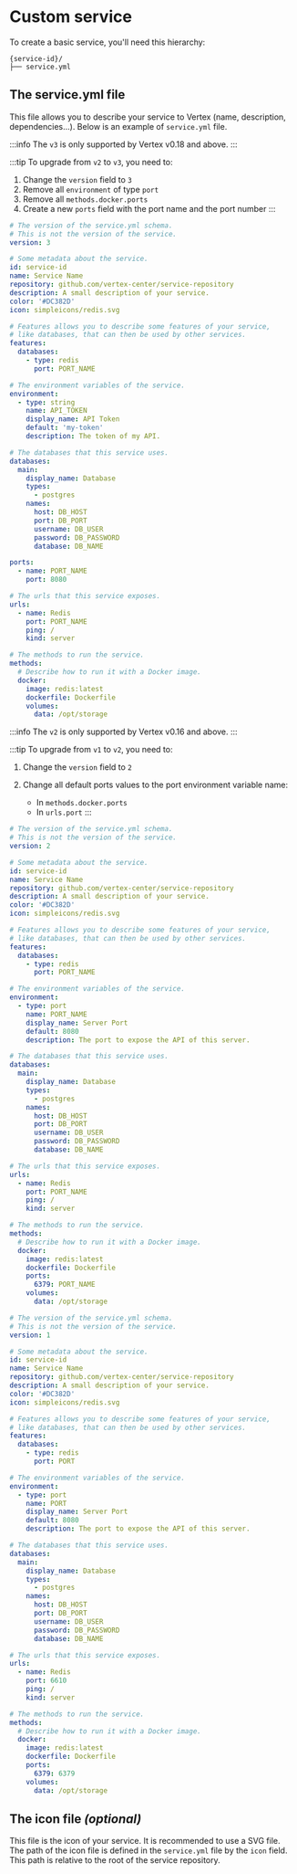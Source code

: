 # Custom service


To create a basic service, you'll need this hierarchy:

```plain
{service-id}/
├── service.yml
```

## The service.yml file

This file allows you to describe your service to Vertex (name, description, dependencies...). Below is an example of `service.yml` file.

<Tabs>

<TabItem value="v3" label="Version 3">

:::info
The `v3` is only supported by Vertex v0.18 and above.
:::

:::tip
To upgrade from `v2` to `v3`, you need to:

1. Change the `version` field to `3`
2. Remove all `environment` of type `port`
3. Remove all `methods.docker.ports`
4. Create a new `ports` field with the port name and the port number
:::

```yaml title="service.yml"
# The version of the service.yml schema.
# This is not the version of the service.
version: 3

# Some metadata about the service.
id: service-id
name: Service Name
repository: github.com/vertex-center/service-repository
description: A small description of your service.
color: '#DC382D'
icon: simpleicons/redis.svg

# Features allows you to describe some features of your service,
# like databases, that can then be used by other services.
features:
  databases:
    - type: redis
      port: PORT_NAME

# The environment variables of the service.
environment:
  - type: string
    name: API_TOKEN
    display_name: API Token
    default: 'my-token'
    description: The token of my API.

# The databases that this service uses.
databases:
  main:
    display_name: Database
    types:
      - postgres
    names:
      host: DB_HOST
      port: DB_PORT
      username: DB_USER
      password: DB_PASSWORD
      database: DB_NAME

ports:
  - name: PORT_NAME
    port: 8080

# The urls that this service exposes.
urls:
  - name: Redis
    port: PORT_NAME
    ping: /
    kind: server

# The methods to run the service.
methods:
  # Describe how to run it with a Docker image.
  docker:
    image: redis:latest
    dockerfile: Dockerfile
    volumes:
      data: /opt/storage
```

</TabItem>

<TabItem value="v2" label="Version 2">

:::info
The `v2` is only supported by Vertex v0.16 and above.
:::

:::tip
To upgrade from `v1` to `v2`, you need to:

1. Change the `version` field to `2`
2. Change all default ports values to the port environment variable name:

    - In `methods.docker.ports`
    - In `urls.port`
:::

```yaml title="service.yml"
# The version of the service.yml schema.
# This is not the version of the service.
version: 2

# Some metadata about the service.
id: service-id
name: Service Name
repository: github.com/vertex-center/service-repository
description: A small description of your service.
color: '#DC382D'
icon: simpleicons/redis.svg

# Features allows you to describe some features of your service,
# like databases, that can then be used by other services.
features:
  databases:
    - type: redis
      port: PORT_NAME

# The environment variables of the service.
environment:
  - type: port
    name: PORT_NAME
    display_name: Server Port
    default: 8080
    description: The port to expose the API of this server.

# The databases that this service uses.
databases:
  main:
    display_name: Database
    types:
      - postgres
    names:
      host: DB_HOST
      port: DB_PORT
      username: DB_USER
      password: DB_PASSWORD
      database: DB_NAME

# The urls that this service exposes.
urls:
  - name: Redis
    port: PORT_NAME
    ping: /
    kind: server

# The methods to run the service.
methods:
  # Describe how to run it with a Docker image.
  docker:
    image: redis:latest
    dockerfile: Dockerfile
    ports:
      6379: PORT_NAME
    volumes:
      data: /opt/storage
```

</TabItem>

<TabItem value="v1" label="Version 1">

```yaml title="service.yml"
# The version of the service.yml schema.
# This is not the version of the service.
version: 1

# Some metadata about the service.
id: service-id
name: Service Name
repository: github.com/vertex-center/service-repository
description: A small description of your service.
color: '#DC382D'
icon: simpleicons/redis.svg

# Features allows you to describe some features of your service,
# like databases, that can then be used by other services.
features:
  databases:
    - type: redis
      port: PORT

# The environment variables of the service.
environment:
  - type: port
    name: PORT
    display_name: Server Port
    default: 8080
    description: The port to expose the API of this server.

# The databases that this service uses.
databases:
  main:
    display_name: Database
    types:
      - postgres
    names:
      host: DB_HOST
      port: DB_PORT
      username: DB_USER
      password: DB_PASSWORD
      database: DB_NAME

# The urls that this service exposes.
urls:
  - name: Redis
    port: 6610
    ping: /
    kind: server

# The methods to run the service.
methods:
  # Describe how to run it with a Docker image.
  docker:
    image: redis:latest
    dockerfile: Dockerfile
    ports:
      6379: 6379
    volumes:
      data: /opt/storage
```

</TabItem>

</Tabs>

## The icon file *(optional)*

This file is the icon of your service. It is recommended to use a SVG file.
The path of the icon file is defined in the `service.yml` file by the `icon` field.
This path is relative to the root of the service repository.

